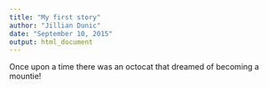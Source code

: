 ```yaml
---
title: "My first story"
author: "Jillian Dunic"
date: "September 10, 2015"
output: html_document
---
```


Once upon a time there was an octocat that dreamed of becoming a mountie!